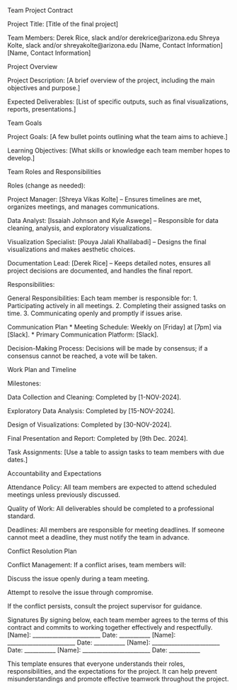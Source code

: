 

Team Project Contract

Project Title: [Title of the final project]

Team Members:
Derek Rice, slack and/or derekrice@arizona.edu
Shreya Kolte, slack and/or shreyakolte@arizona.edu
[Name, Contact Information]
[Name, Contact Information]

Project Overview

Project Description: [A brief overview of the project, including the main objectives and purpose.]

Expected Deliverables: [List of specific outputs, such as final visualizations, reports, presentations.]

Team Goals

Project Goals: [A few bullet points outlining what the team aims to achieve.]

Learning Objectives: [What skills or knowledge each team member hopes to develop.]

Team Roles and Responsibilities

Roles (change as needed):

Project Manager: [Shreya Vikas Kolte] – Ensures timelines are met, organizes meetings, and manages communications.

Data Analyst: [Issaiah Johnson and Kyle Aswege] – Responsible for data cleaning, analysis, and exploratory visualizations.

Visualization Specialist: [Pouya Jalali Khalilabadi] – Designs the final visualizations and makes aesthetic choices.

Documentation Lead: [Derek Rice] – Keeps detailed notes, ensures all project decisions are documented, and handles the final report.



Responsibilities:

General Responsibilities: Each team member is responsible for:
1. Participating actively in all meetings.
2. Completing their assigned tasks on time.
3. Communicating openly and promptly if issues arise.

Communication Plan
* Meeting Schedule: Weekly on [Friday] at [7pm] via [Slack].
* Primary Communication Platform: [Slack].

Decision-Making Process: Decisions will be made by consensus; if a consensus cannot be reached, a vote will be taken.

Work Plan and Timeline

Milestones:

Data Collection and Cleaning: Completed by [1-NOV-2024].

Exploratory Data Analysis: Completed by [15-NOV-2024].

Design of Visualizations: Completed by [30-NOV-2024].

Final Presentation and Report: Completed by [9th Dec. 2024].

Task Assignments: [Use a table to assign tasks to team members with due dates.]

Accountability and Expectations

Attendance Policy: All team members are expected to attend scheduled meetings unless previously discussed.

Quality of Work: All deliverables should be completed to a professional standard.

Deadlines: All members are responsible for meeting deadlines. If someone cannot meet a deadline, they must notify the team in advance.

Conflict Resolution Plan

Conflict Management: If a conflict arises, team members will:

Discuss the issue openly during a team meeting.

Attempt to resolve the issue through compromise.

If the conflict persists, consult the project supervisor for guidance.

Signatures
By signing below, each team member agrees to the terms of this contract and commits to working together effectively and respectfully.
[Name]: ________________________ Date: ___________
[Name]: ________________________ Date: ___________
[Name]: ________________________ Date: ___________
[Name]: ________________________ Date: ___________

This template ensures that everyone understands their roles, responsibilities, and the expectations for the project. It can help prevent misunderstandings and promote effective teamwork throughout the project.
